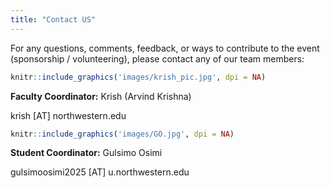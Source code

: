 ```yaml
---
title: "Contact US"
---
```


For any questions, comments, feedback, or ways to contribute to the event (sponsorship / volunteering), please contact any of our team members:

```r
knitr::include_graphics('images/krish_pic.jpg', dpi = NA)
```

**Faculty Coordinator:** Krish (Arvind Krishna)

krish [AT] northwestern.edu

```r
knitr::include_graphics('images/GO.jpg', dpi = NA)
```

**Student Coordinator:** Gulsimo Osimi

gulsimoosimi2025 [AT] u.northwestern.edu 
